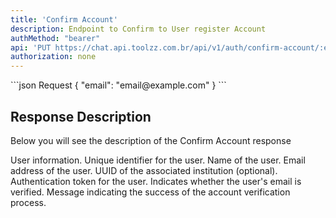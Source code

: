 ```yaml
---
title: 'Confirm Account'
description: Endpoint to Confirm to User register Account
authMethod: "bearer"  
api: 'PUT https://chat.api.toolzz.com.br/api/v1/auth/confirm-account/:email'
authorization: none
---
```

<RequestExample>
```json Request
{
  "email": "email@example.com"    
}
```
</RequestExample>


## Response Description 
Below you will see the description of the Confirm Account response

<ResponseField name="user" type="object" required>
  User information.
  <Expandable title="properties">
    <ResponseField name="id" type="uuid" required>
      Unique identifier for the user.
    </ResponseField>
    <ResponseField name="name" type="string" required>
      Name of the user.
    </ResponseField>
    <ResponseField name="email" type="string" required>
      Email address of the user.
    </ResponseField>
    <ResponseField name="institutionId" type="uuid">
      UUID of the associated institution (optional).
    </ResponseField>
    <ResponseField name="token" type="string" required>
      Authentication token for the user.
    </ResponseField>
    <ResponseField name="verified" type="boolean" required>
      Indicates whether the user's email is verified.
    </ResponseField>
  </Expandable>
</ResponseField>
<ResponseField name="message" type="string" required>
  Message indicating the success of the account verification process.
</ResponseField>
